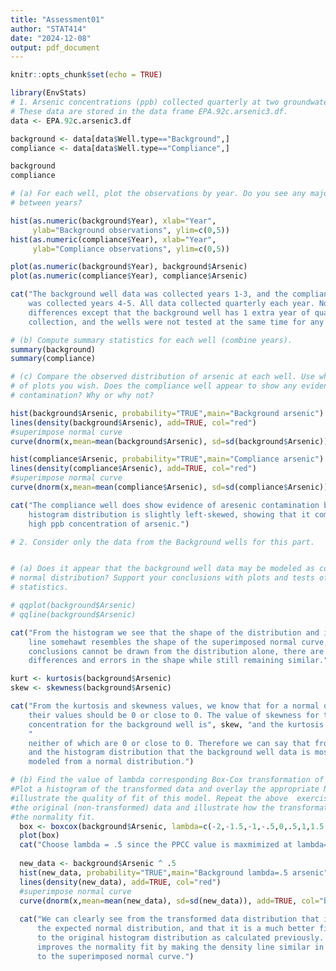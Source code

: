 ```yaml
---
title: "Assessment01"
author: "STAT414"
date: "2024-12-08"
output: pdf_document
---
```


```r
knitr::opts_chunk$set(echo = TRUE)
```

```r
library(EnvStats)
# 1. Arsenic concentrations (ppb) collected quarterly at two groundwater monitoring wells.
# These data are stored in the data frame EPA.92c.arsenic3.df.
data <- EPA.92c.arsenic3.df

background <- data[data$Well.type=="Background",]
compliance <- data[data$Well.type=="Compliance",]

background
compliance

# (a) For each well, plot the observations by year. Do you see any major differences
# between years?

hist(as.numeric(background$Year), xlab="Year", 
     ylab="Background observations", ylim=c(0,5))
hist(as.numeric(compliance$Year), xlab="Year", 
     ylab="Compliance observations", ylim=c(0,5))

plot(as.numeric(background$Year), background$Arsenic)
plot(as.numeric(compliance$Year), compliance$Arsenic)

cat("The background well data was collected years 1-3, and the compliance well
    was collected years 4-5. All data collected quarterly each year. No major
    differences except that the background well has 1 extra year of quarterly data
    collection, and the wells were not tested at the same time for any given year.")

# (b) Compute summary statistics for each well (combine years).
summary(background)
summary(compliance)

# (c) Compare the observed distribution of arsenic at each well. Use whatever types
# of plots you wish. Does the compliance well appear to show any evidence of
# contamination? Why or why not?

hist(background$Arsenic, probability="TRUE",main="Background arsenic")
lines(density(background$Arsenic), add=TRUE, col="red")
#superimpose normal curve
curve(dnorm(x,mean=mean(background$Arsenic), sd=sd(background$Arsenic)), add=TRUE, col="blue")

hist(compliance$Arsenic, probability="TRUE",main="Compliance arsenic")
lines(density(compliance$Arsenic), add=TRUE, col="red")
#superimpose normal curve
curve(dnorm(x,mean=mean(compliance$Arsenic), sd=sd(compliance$Arsenic)), add=TRUE, col="blue")

cat("The compliance well does show evidence of aresenic contamination because its
    histogram distribution is slightly left-skewed, showing that it commonly has 
    high ppb concentration of arsenic.")

# 2. Consider only the data from the Background wells for this part.


# (a) Does it appear that the background well data may be modeled as coming from a
# normal distribution? Support your conclusions with plots and tests of normality
# statistics.

# qqplot(background$Arsenic)
# qqline(background$Arsenic)

cat("From the histogram we see that the shape of the distribution and its density
    line somehawt resembles the shape of the superimposed normal curve, therefore
    conclusions cannot be drawn from the distribution alone, there are noticable
    differences and errors in the shape while still remaining similar.")

kurt <- kurtosis(background$Arsenic)
skew <- skewness(background$Arsenic)

cat("From the kurtosis and skewness values, we know that for a normal distribution 
    their values should be 0 or close to 0. The value of skewness for the arsenic
    concentration for the background well is", skew, "and the kurtosis is", kurt,
    "
    neither of which are 0 or close to 0. Therefore we can say that from these values
    and the histogram distribution that the background well data is most likely not
    modeled from a normal distribution.")

# (b) Find the value of lambda corresponding Box-Cox transformation of the data to normality. 
#Plot a histogram of the transformed data and overlay the appropriate Normal curve to 
#illustrate the quality of fit of this model. Repeat the above  exercise with 
#the original (non-transformed) data and illustrate how the transformation improves 
#the normality fit.
  box <- boxcox(background$Arsenic, lambda=c(-2,-1.5,-1,-.5,0,.5,1,1.5,2), plot="TRUE")
  plot(box)
  cat("Choose lambda = .5 since the PPCC value is maxmimized at lambda=.5")
  
  new_data <- background$Arsenic ^ .5
  hist(new_data, probability="TRUE",main="Background lambda=.5 arsenic")
  lines(density(new_data), add=TRUE, col="red")
  #superimpose normal curve
  curve(dnorm(x,mean=mean(new_data), sd=sd(new_data)), add=TRUE, col="blue")
  
  cat("We can clearly see from the transformed data distribution that is matches
      the expected normal distribution, and that it is a much better fit compared
      to the original histogram distribution as calculated previously. The transformation
      improves the normality fit by making the density line similar in shape and structure
      to the superimposed normal curve.")

```
